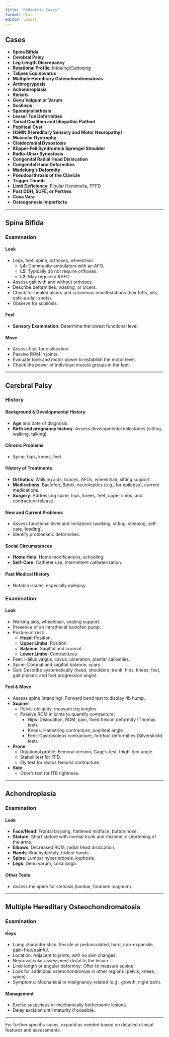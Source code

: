 ```yaml
---
title: "Pediatric Cases"
format: html
editor: visual
---
```


## Cases
- **Spina Bifida**
- **Cerebral Palsy**
- **Leg Length Discrepancy**
- **Rotational Profile**: Intoeing/Outtoeing
- **Talipes Equinovarus**
- **Multiple Hereditary Osteochondromatosis**
- **Arthrogryposis**
- **Achondroplasia**
- **Rickets**
- **Genu Valgum or Varum**
- **Scoliosis**
- **Spondylolisthesis**
- **Lesser Toe Deformities**
- **Tarsal Coalition and Idiopathic Flatfoot**
- **Popliteal Cyst**
- **HSMN (Hereditary Sensory and Motor Neuropathy)**
- **Muscular Dystrophy**
- **Cleidocranial Dysostosis**
- **Klippel-Feil Syndrome & Sprengel Shoulder**
- **Radio-Ulnar Synostosis**
- **Congenital Radial Head Dislocation**
- **Congenital Hand Deformities**
- **Madelung’s Deformity**
- **Pseudoarthrosis of the Clavicle**
- **Trigger Thumb**
- **Limb Deficiency**: Fibular Hemimelia, PFFD
- **Post DDH, SUFE, or Perthes**
- **Coxa Vara**
- **Osteogenesis Imperfecta**

---

## **Spina Bifida**
### Examination
#### Look
- Legs, feet, spine, orthoses, wheelchair.
  - **L4**: Community ambulators with an AFO.
  - **L5**: Typically do not require orthoses.
  - **L2**: May require a KAFO.
- Assess gait with and without orthoses.
- Describe deformities, wasting, or ulcers.
- Check for healed ulcers and cutaneous manifestations (hair tufts, pits, café-au-lait spots).
- Observe for scoliosis.

#### Feel
- **Sensory Examination**: Determine the lowest functional level.

#### Move
- Assess hips for dislocation.
- Passive ROM in joints.
- Evaluate tone and motor power to establish the motor level.
- Check the power of individual muscle groups in the feet.

---

## **Cerebral Palsy**
### History
#### Background & Developmental History
- **Age** and date of diagnosis.
- **Birth and pregnancy history**: Assess developmental milestones (sitting, walking, talking).

#### Chronic Problems
- Spine, hips, knees, feet.

#### History of Treatments
- **Orthotics**: Walking aids, braces, AFOs, wheelchair, sitting support.
- **Medications**: Baclofen, Botox, neuroleptics (e.g., for epilepsy), current medications.
- **Surgery**: Addressing spine, hips, knees, feet, upper limbs, and contracture release.

#### New and Current Problems
- Assess functional level and limitations (walking, sitting, sleeping, self-care, feeding).
- Identify problematic deformities.

#### Social Circumstances
- **Home Help**: Home modifications, schooling.
- **Self-Care**: Catheter use, intermittent catheterization.

#### Past Medical History
- Notable issues, especially epilepsy.

### Examination
#### Look
- Walking aids, wheelchair, seating support.
- Presence of an intrathecal baclofen pump.
- Posture at rest:
  - **Head**: Position.
  - **Upper Limbs**: Position.
  - **Balance**: Sagittal and coronal.
  - **Lower Limbs**: Contractures.
- Feet: Hallux valgus, cavus, ulceration, plantar callosities.
- Spine: Coronal and sagittal balance, scars.
- Gait: Describe systematically (head, shoulders, trunk, hips, knees, feet, gait phases, and foot progression angle).

#### Feel & Move
- Assess spine (standing): Forward bend test to display rib hump.
- **Supine**:
  - Pelvic obliquity, measure leg lengths.
  - Passive ROM in joints to quantify contracture:
    - Hips: Dislocation, ROM, pain, fixed flexion deformity (Thomas test).
    - Knees: Hamstring contracture, popliteal angle.
    - Feet: Gastrosoleus contracture, forefoot deformities (Silverskiold test).
- **Prone**:
  - Rotational profile: Femoral version, Gage’s test, thigh-foot angle.
  - Staheli test for FFD.
  - Ely test for rectus femoris contracture.
- **Side**:
  - Ober’s test for ITB tightness.

---

## **Achondroplasia**
### Examination
#### Look
- **Face/Head**: Frontal bossing, flattened midface, button nose.
- **Stature**: Short stature with normal trunk and rhizomelic shortening of the arms.
- **Elbows**: Decreased ROM, radial head dislocation.
- **Hands**: Brachydactyly, trident hands.
- **Spine**: Lumbar hyperlordosis, kyphosis.
- **Legs**: Genu varum, coxa valga.

#### Other Tests
- Assess the spine for stenosis (lumbar, foramen magnum).

---

## **Multiple Hereditary Osteochondromatosis**
### Examination
#### Keys
- Lump characteristics: Sessile or pedunculated, hard, non-expansile, pain-free/painful.
- Location: Adjacent to joints, with no skin changes.
- Neurovascular assessment distal to the lesion.
- Limb length or angular deformity: Offer to measure supine.
- Look for additional osteochondromas in other regions (pelvis, knees, spine).
- Symptoms: Mechanical or malignancy-related (e.g., growth, night pain).

#### Management
- Excise suspicious or mechanically bothersome lesions.
- Delay excision until maturity if possible.

---

For further specific cases, expand as needed based on detailed clinical features and assessments.
